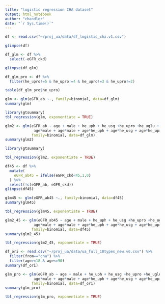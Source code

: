 ```yaml
---
title: "logistic regression CHA dataset"
output: html_notebook
author: "chandler"
date: "`r Sys.time()`"
---
```



```r
df <- read.csv("~/proj_ua/data/df_logistic_cha.v1.csv")

glimpse(df)

df_glm <- df %>%
  select(-eGFR_ckd)

glimpse(df_glm)

df_glm_pro <- df %>%
  filter(he_upro!=5 & he_upro!=4 & he_upro!=3 & he_upro!=2)

table(df_glm_pro$he_upro)
```
```r
glm <- glm(eGFR_ab ~., family=binomial, data=df_glm)
summary(glm)

library(gtsummary)
tbl_regression(glm, exponentiate = TRUE)
```
```r
glm2 <- glm(eGFR_ab ~ age + male + he_uph + he_usg +he_upro +he_uglu + he_uket +he_ubil +he_ubld +he_uro +leucocyte + he_unitr +
             age*male + age*male + age*he_uph + age*he_usg + age*he_upro + age*he_uglu + age*he_uket + age*he_ubil + age*he_ubld + age*he_uro + age*leucocyte, 
            family=binomial, data=df_glm)
summary(glm2)
```

```r
library(gtsummary)

tbl_regression(glm2, exponentiate = TRUE)
```

```r
df45 <- df %>%
  mutate(
    eGFR_ab45 = ifelse(eGFR_ckd<45,1,0)
  ) %>%
  select(!c(eGFR_ab, eGFR_ckd))
glimpse(df45)
```

```r
glm45 <- glm(eGFR_ab45 ~., family=binomial, data=df45)
summary(glm45)

tbl_regression(glm45, exponentiate = TRUE)
```

```r
glm2_45 <- glm(eGFR_ab45 ~ age + male + he_uph + he_usg +he_upro +he_uglu + he_uket +he_ubil +he_ubld +he_uro +leucocyte + he_unitr +
             age*male + age*male + age*he_uph + age*he_usg + age*he_upro + age*he_uglu + age*he_uket + age*he_ubil + age*he_ubld + age*he_uro + age*leucocyte, 
            family=binomial, data=df45)
summary(glm2_45)

tbl_regression(glm2_45, exponentiate = TRUE)
```
```r
df_ori <- read.csv("~/proj_ua/data/ua_full_10types_new.v6.csv") %>%
  filter(from=="cha") %>%
  filter(age>=18 & age<=90)
summary(df_ori)

glm_pro <- glm(eGFR_ab ~ age + male + he_uph + he_usg +he_upro +he_uglu + he_uket +he_ubil +he_ubld +he_uro +leucocyte+ 
             age*male + age*male + age*he_uph + age*he_usg + age*he_upro + age*he_uglu + age*he_uket + age*he_ubil + age*he_ubld + age*he_uro + age*leucocyte, 
            family=binomial, data=df_ori)
summary(glm_pro)

tbl_regression(glm_pro, exponentiate = TRUE)
```
